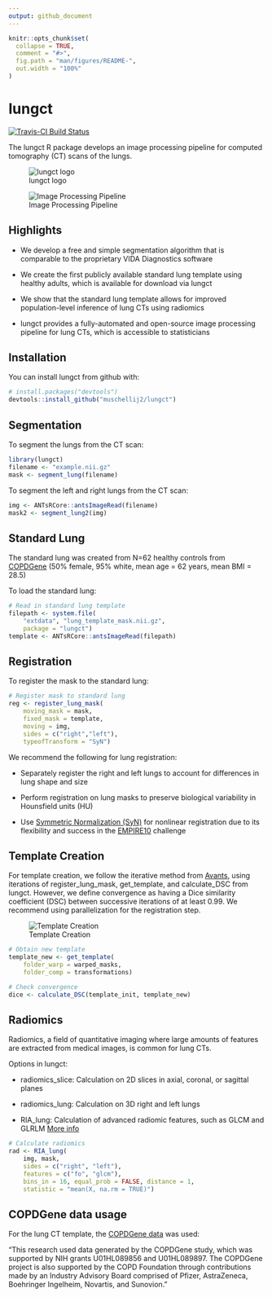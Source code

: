 ```yaml
---
output: github_document
---
```


<!-- README.md is generated from README.Rmd. Please edit that file -->

```r
knitr::opts_chunk$set(
  collapse = TRUE,
  comment = "#>",
  fig.path = "man/figures/README-",
  out.width = "100%"
)
```
# lungct


[![Travis-CI Build Status](https://travis-ci.org/muschellij2/lungct.svg?branch=master)](https://travis-ci.org/muschellij2/lungct)


The lungct R package develops an image processing pipeline for computed tomography (CT) scans of the lungs. 

![lungct logo](inst/extdata/logo.png)


![Image Processing Pipeline](inst/extdata/pipeline.png)

## Highlights

* We develop a free and simple segmentation algorithm that is comparable to the proprietary VIDA Diagnostics software

* We create the first publicly available standard lung template using healthy adults, which is available for download via lungct

* We show that the standard lung template allows for improved population-level inference of lung CTs using radiomics

* lungct provides a fully-automated and open-source image processing pipeline for lung CTs, which is accessible to statisticians

## Installation

You can install lungct from github with:

``` r
# install.packages("devtools")
devtools::install_github("muschellij2/lungct")
```


## Segmentation

To segment the lungs from the CT scan: 

``` r
library(lungct)
filename <- "example.nii.gz"
mask <- segment_lung(filename)
```

To segment the left and right lungs from the CT scan: 

``` r
img <- ANTsRCore::antsImageRead(filename)
mask2 <- segment_lung2(img)
```

## Standard Lung

The standard lung was created from N=62 healthy controls from [COPDGene](http://www.copdgene.org/) (50\% female, 95\% white, mean age = 62 years, mean BMI = 28.5)

To load the standard lung: 

``` r
# Read in standard lung template
filepath <- system.file(
	"extdata", "lung_template_mask.nii.gz", 
	package = "lungct")
template <- ANTsRCore::antsImageRead(filepath)
```

## Registration

To register the mask to the standard lung: 

``` r
# Register mask to standard lung
reg <- register_lung_mask(
	moving_mask = mask, 
	fixed_mask = template, 
	moving = img, 
	sides = c("right","left"),
	typeofTransform = "SyN")
```

We recommend the following for lung registration: 

* Separately register the right and left lungs to account for differences in lung shape and size

* Perform registration on lung masks to preserve biological variability in Hounsfield units (HU)

* Use [Symmetric Normalization (SyN)](https://www.ncbi.nlm.nih.gov/pmc/articles/PMC2276735/) for nonlinear registration due to its flexibility and success in the [EMPIRE10](https://empire10.grand-challenge.org/) challenge


## Template Creation

For template creation, we follow the iterative method from [Avants](https://www.ncbi.nlm.nih.gov/pubmed/19818860), using iterations of register_lung_mask, get_template, and calculate_DSC from lungct. However, we define convergence as having a Dice similarity coefficient (DSC) between successive iterations of at least 0.99. We recommend using parallelization for the registration step. 

![Template Creation](inst/extdata/templatecreation.png)

```r
# Obtain new template
template_new <- get_template(
	folder_warp = warped_masks, 
	folder_comp = transformations)

# Check convergence		
dice <- calculate_DSC(template_init, template_new)
```

## Radiomics

Radiomics, a field of quantitative imaging where large amounts of features are extracted from medical images, is common for lung CTs. 

Options in lungct: 

* radiomics_slice: Calculation on 2D slices in axial, coronal, or sagittal planes

* radiomics_lung: Calculation on 3D right and left lungs

* RIA_lung: Calculation of advanced radiomic features, such as GLCM and GLRLM [More info](https://github.com/cran/RIA)

```r
# Calculate radiomics
rad <- RIA_lung(
	img, mask, 
	sides = c("right", "left"), 
	features = c("fo", "glcm"), 
	bins_in = 16, equal_prob = FALSE, distance = 1, 
	statistic = "mean(X, na.rm = TRUE)")
```


## COPDGene data usage

For the lung CT template, the [COPDGene data](http://www.copdgene.org/) was used:

"This research used data generated by the COPDGene study, which was supported by NIH grants U01HL089856 and U01HL089897. The COPDGene project is also supported by the COPD Foundation through contributions made by an Industry Advisory Board comprised of Pfizer, AstraZeneca, Boehringer Ingelheim, Novartis, and Sunovion."

